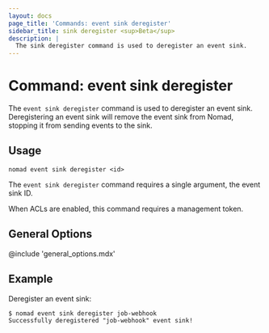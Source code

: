 ```yaml
---
layout: docs
page_title: 'Commands: event sink deregister'
sidebar_title: sink deregister <sup>Beta</sup>
description: |
  The sink deregister command is used to deregister an event sink.
---
```


# Command: event sink deregister

The `event sink deregister` command is used to deregister an event sink.
Deregistering an event sink will remove the event sink from Nomad, stopping it
from sending events to the sink.

## Usage

```plaintext
nomad event sink deregister <id>
```

The `event sink deregister` command requires a single argument, the event sink
ID.

When ACLs are enabled, this command requires a management token.

## General Options

@include 'general_options.mdx'

## Example

Deregister an event sink:

```shell-session
$ nomad event sink deregister job-webhook
Successfully deregistered "job-webhook" event sink!
```
